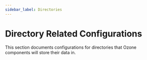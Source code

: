 ```yaml
---
sidebar_label: Directories
---
```


# Directory Related Configurations


This section documents configurations for directories that Ozone components will store their data in.

<DocCardList/>
